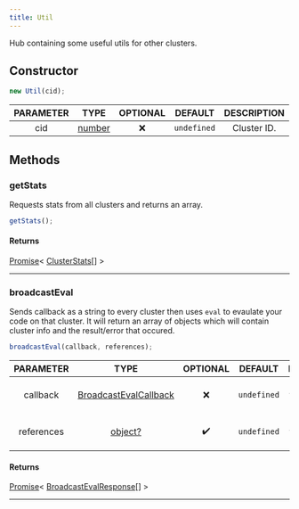 ```yaml
---
title: Util
---
```


Hub containing some useful utils for other clusters.

## Constructor

```js
new Util(cid);
```

| PARAMETER | TYPE | OPTIONAL | DEFAULT | DESCRIPTION |
| :-------: | :--: | :------: | :-----: | :---------: |
| cid | [number](https://developer.mozilla.org/en-US/docs/Web/JavaScript/Reference/Global_Objects/Number) |  ❌   | `undefined`  | Cluster ID. |

## Methods

### getStats
Requests stats from all clusters and returns an array.
```js
getStats();
```

#### Returns
[Promise](https://developer.mozilla.org/en-US/docs/Web/JavaScript/Reference/Global_Objects/Promise)< [ClusterStats](/docs/typedefs/clusterstats)[] >
___

### broadcastEval
Sends callback as a string to every cluster then uses `eval`
to evaulate your code on that cluster. It will return an
array of objects which will contain cluster info and the
result/error that occured.
```js
broadcastEval(callback, references);
```

| PARAMETER | TYPE | OPTIONAL | DEFAULT | DESCRIPTION |
| :-------: | :--: | :------: | :-----: | :---------: |
| callback | [BroadcastEvalCallback](/docs/typedefs/broadcastevalcallback) |  ❌   | `undefined`  | Callback function to be evaulated. |
| references | [object?](https://developer.mozilla.org/en-US/docs/Web/JavaScript/Reference/Global_Objects/Object) | ✔️ | `undefined`  | Callback function to be evaulated. |

#### Returns
[Promise](https://developer.mozilla.org/en-US/docs/Web/JavaScript/Reference/Global_Objects/Promise)< [BroadcastEvalResponse](/docs/typedefs/broadcastevalresponse)[] >
___
